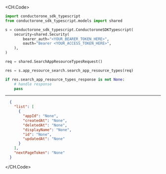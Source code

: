 
<CH.Code>
```python SearchAppResourceTypes.py
import conductorone_sdk_typescript
from conductorone_sdk_typescript.models import shared

s = conductorone_sdk_typescript.ConductoroneSDKTypescript(
    security=shared.Security(
        bearer_auth="<YOUR_BEARER_TOKEN_HERE>",
        oauth="Bearer <YOUR_ACCESS_TOKEN_HERE>",
    ),
)

req = shared.SearchAppResourceTypesRequest()

res = s.app_resource_search.search_app_resource_types(req)

if res.search_app_resource_types_response is not None:
    # handle response
    pass
```
---

```json Example Response
  {
    "list": [
      {
        "appId": "None",
        "createdAt": "None",
        "deletedAt": "None",
        "displayName": "None",
        "id": "None",
        "updatedAt": "None"
      }
    ],
    "nextPageToken": "None"
  }
```
</CH.Code>
